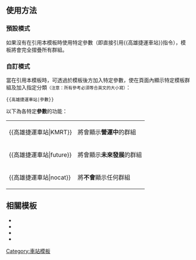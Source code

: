 

<noinclude>{{template doc page viewed directly}}</noinclude>
<!-- 在本行下編輯模板說明 -->
{{esoteric}}
==使用方法==
===預設模式===
如果沒有在引用本模板時使用特定參數（即直接引用<nowiki>{{高雄捷運車站}}</nowiki>指令），模板將會完全摺疊所有群組。

===自訂模式===
當在引用本模板時，可透過於模板後方加入特定參數，使在頁面內顯示特定模板群組及加入指定分類<small>（注意：所有參考必須等合英文的大小寫）</small>：

<pre>{{高雄捷運車站|參數}}</pre>

以下為各特定'''參數'''的功能：
{|class="wikitable"
|-
|<nowiki>{{高雄捷運車站|KMRT}}</nowiki>||將會顯示'''營運中'''的群組
|-
|<nowiki>{{高雄捷運車站|future}}</nowiki>||將會顯示'''未來發展'''的群組
|-
|<nowiki>{{高雄捷運車站|nocat}}</nowiki>||將'''不會'''顯示任何群組
|}

== 相關模板 ==
*{{Tl|臺北捷運車站}}
*{{Tl|新北捷運車站}}
*{{Tl|桃園捷運車站}}
*{{Tl|臺中捷運車站}}

<includeonly>
[[Category:高雄捷運車站列表模板| ]]
[[Category:車站模板]]
</includeonly>